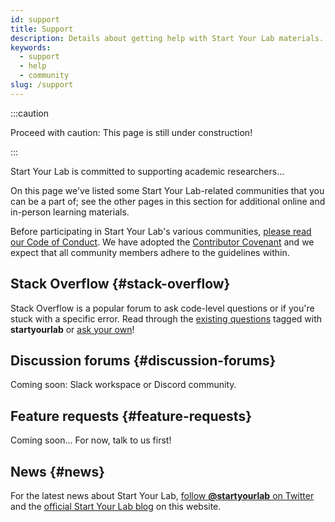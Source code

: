 ```yaml
---
id: support
title: Support
description: Details about getting help with Start Your Lab materials.
keywords:
  - support
  - help
  - community
slug: /support
---
```


:::caution

Proceed with caution: This page is still under construction!

:::

Start Your Lab is committed to supporting academic researchers...

On this page we've listed some Start Your Lab-related communities that you can be a part of; see the other pages in this section for additional online and in-person learning materials.

Before participating in Start Your Lab's various communities, [please read our Code of Conduct](https://github.com/startyourlab/.github/blob/main/CODE_OF_CONDUCT.md). We have adopted the [Contributor Covenant](https://www.contributor-covenant.org/) and we expect that all community members adhere to the guidelines within.

## Stack Overflow {#stack-overflow}

Stack Overflow is a popular forum to ask code-level questions or if you're stuck with a specific error. Read through the [existing questions](https://stackoverflow.com/questions/tagged/startyourlab) tagged with **startyourlab** or [ask your own](https://stackoverflow.com/questions/ask?tags=startyourlab)!

## Discussion forums {#discussion-forums}

Coming soon: Slack workspace or Discord community.

## Feature requests {#feature-requests}

Coming soon... For now, talk to us first!

## News {#news}

For the latest news about Start Your Lab, [follow **@startyourlab** on Twitter](https://twitter.com/startyourlab) and the [official Start Your Lab blog](/blog) on this website.

